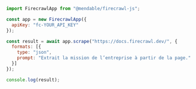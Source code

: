 ```js Node
import FirecrawlApp from "@mendable/firecrawl-js";

const app = new FirecrawlApp({
  apiKey: "fc-YOUR_API_KEY"
});

const result = await app.scrape("https://docs.firecrawl.dev/", {
  formats: [{
    type: "json",
    prompt: "Extrait la mission de l’entreprise à partir de la page."
  }]
});

console.log(result);
```
